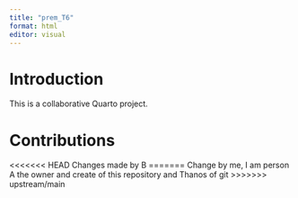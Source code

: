 ```yaml
---
title: "prem_T6"
format: html
editor: visual
---
```


## 

# Introduction

This is a collaborative Quarto project.

# Contributions

<!-- Student sections will go here -->

<<<<<<< HEAD
Changes made by B
=======
Change by me, I am person A the owner and create of this repository and Thanos of git 
>>>>>>> upstream/main
